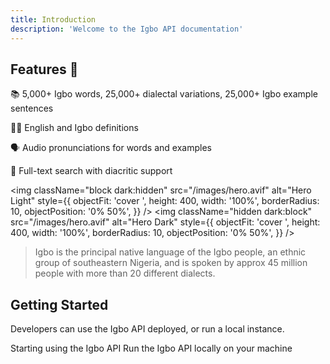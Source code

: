 ```yaml
---
title: Introduction
description: 'Welcome to the Igbo API documentation'
---
```


## Features 🧱

📚 5,000+ Igbo words, 25,000+ dialectal variations, 25,000+ Igbo example sentences

✍🏾 English and Igbo definitions

🗣 Audio pronunciations for words and examples

🔎 Full-text search with diacritic support

<img
  className="block dark:hidden"
  src="/images/hero.avif"
  alt="Hero Light"
  style={{
    objectFit: 'cover ',
    height: 400,
    width: '100%',
    borderRadius: 10,
    objectPosition: '0% 50%',
  }}
/>
<img
  className="hidden dark:block"
  src="/images/hero.avif"
  alt="Hero Dark"
  style={{
    objectFit: 'cover ',
    height: 400,
    width: '100%',
    borderRadius: 10,
    objectPosition: '0% 50%',
  }}
/>

> Igbo is the principal native language of the Igbo people, an ethnic group of southeastern Nigeria, and is spoken by approx 45 million people with more than 20 different dialects.

## Getting Started

Developers can use the Igbo API deployed, or run a local instance.

<CardGroup cols={2}>
  <Card title="Use the Igbo API" icon="rocket" href="/quickstart">
    Starting using the Igbo API
  </Card>
  <Card title="Development" icon="code" href="/development">
    Run the Igbo API locally on your machine
  </Card>
</CardGroup>
